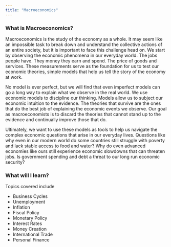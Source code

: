 ```yaml
---
title: "Macroeconomics"
---
```


### What is Macroeconomics?

Macroeconomics is the study of the economy as a whole. It may seem like an impossible task to break down and understand the collective actions of an entire society, but it is important to face this challenge head on. We start by observing the economic phenomena in our everyday world. The jobs people have. They money they earn and spend. The price of goods and services. These measurements serve as the foundation for us to test our economic theories, simple models that help us tell the story of the economy at work.

No model is ever perfect, but we will find that even imperfect models can go a long way to explain what we observe in the real world. We use economic models to discipline our thinking. Models allow us to subject our economic intuition to the evidence. The theories that survive are the ones that do the best job of explaining the economic events we observe. Our goal as macroeconomists is to discard the theories that cannot stand up to the evidence and continually improve those that do.

Ultimately, we want to use these models as tools to help us navigate the complex economic questions that arise in our everyday lives. Questions like why even in our modern world do some countries still struggle with poverty and lack stable access to food and water? Why do even advanced economies like ours still experience economic slowdowns that can threaten jobs. Is government spending and debt a threat to our long run economic security?

### What will I learn?

Topics covered include

* Business Cycles
* Unemployment
* Inflation
* Fiscal Policy
* Monetary Policy
* Interest Rates
* Money Creation
* International Trade
* Personal Finance
